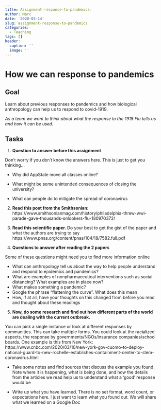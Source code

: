 ```yaml
---
title: Assignment-response-to-pandemics.
author: Marc
date: '2020-03-14'
slug: assignment-response-to-pandemics
categories:
  - Teaching
tags: []
header:
  caption: ''
  image: ''
---
```


# How we can response to pandemics

## Goal

Learn about previous responses to pandemics and how biological anthropology can help us to respond to covid-1919.  

*As a team we want to think about what the response to the 1918 Flu tells us and how it can be used.*

## Tasks


1.  **Question to answer before this assignment**

Don’t worry if you don’t know the answers here. This is just to get you thinking…

+ 	Why did AppState move all classes online?

+ 	What might be some unintended consequences of closing the university?

+ 	What can people do to mitigate the spread of coronavirus



2. **Read this post from the Smithsonian:** https://www.smithsonianmag.com/history/philadelphia-threw-wwi-parade-gave-thousands-onlookers-flu-180970372/


3.	**Read this scientific paper.** Do your best to get the gist of the paper and what the authors are trying to say https://www.pnas.org/content/pnas/104/18/7582.full.pdf


4.	**Questions to answer after reading the 2 papers**

Some of these questions might need you to find more information online


+ 	What can anthropology tell us about the way to help people understand and respond to epidemics and pandemics?
+ 	What are examples of nonpharmaceutical interventions such as social distancing? What examples are in place now? 
+ 	What makes something a pandemic?
+ 	Google the phrase “flattening the curve”. What does this mean
+ 	How, if at all, have your thoughts on this changed from before you read and thought about these readings

5.	**Now, do some research and find out how different parts of the world are dealing with the current outbreak.**

 You can pick a single instance or look at different responses by communities. This can take multiple forms. You could look at the racialized aspects, the response by governments/NGOs/insurance companies/school boards. One example is this from New York: 
https://www.cnbc.com/2020/03/10/new-york-gov-cuomo-to-deploy-national-guard-to-new-rochelle-establishes-containment-center-to-stem-coronavirus.html


+ 	Take some notes and find sources that discuss the example you found. Note where it is happening, what is being done, and how the details from the articles we read help us to understand what a ‘good’ response would be

+ 	Write up what you have learned. There is no set format, word count, or expectations here. I just want to learn what you found out. We will share what we learned on a Google Doc

